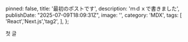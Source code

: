 
  pinned: false,
  title: '最初のポストです',
  description: 'ｍｄｘで書きました',
  publishDate: "2025-07-09T18:09:31Z",
  image: '',
  category: 'MDX',
  tags: [
    'React','Next.js','tag2',
  ],
};

첫 글